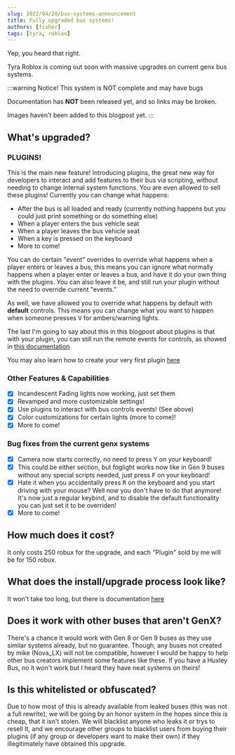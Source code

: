 ```yaml
---
slug: 2022/04/28/bus-systems-announcement
title: Fully upgraded bus systems!
authors: [fisher]
tags: [tyra, roblox]
---
```


Yep, you heard that right.

Tyra Roblox is coming out soon with massive upgrades on current genx bus systems.

:::warning Notice!
This system is NOT complete and may have bugs

Documentation has **NOT** been released yet, and so links may be broken.

Images haven't been added to this blogpost yet.
:::

## What's upgraded?

### PLUGINS!

This is the main new feature! Introducing plugins, the great new way for developers to interact and add features to their bus via scripting, without needing to change internal system functions. You are even allowed to sell these plugins! Currently you can change what happens:

- After the bus is all loaded and ready (currently nothing happens but you could just print something or do something else)
- When a player enters the bus vehicle seat
- When a player leaves the bus vehicle seat
- When a key is pressed on the keyboard
- More to come!

You can do certain "event" overrides to override what happens when a player enters or leaves a bus, this means you can ignore what normally happens when a player enter or leaves a bus, and have it do your own thing with the plugins. You can also leave it be, and still run your plugin without the need to override current "events." 

As well, we have allowed you to override what happens by default with **default** controls. This means you can change what you want to happen when someone presses <kbd>V</kbd> for ambers/warning lights.

The last I'm going to say about this in this blogpost about plugins is that with your plugin, you can still run the remote events for controls, as showed in [this documentation](/docs/rbx-products/upgraded-bus-system/plugins/controls-events)

You may also learn how to create your very first plugin [here](/docs/rbx-products/upgraded-bus-system/plugins/your-first-plugin)

### Other Features & Capabilities

- [x] Incandescent Fading lights now working, just set them
- [x] Revamped and more customizable settings!
- [x] Use plugins to interact with bus controls events! (See above)
- [x] Color customizations for certain lights (more to come)!
- [x] More to come!

### Bug fixes from the current genx systems

- [x] Camera now starts correctly, no need to press <kbd>Y</kbd> on your keyboard!
- [x] This could be either section, but foglight works now like in Gen 9 buses without any special scripts needed, just press <kbd>F</kbd> on your keyboard!
- [x] Hate it when you accidentally press <kbd>R</kbd> on the keyboard and you start driving with your mouse? Well now you don't have to do that anymore! It's now just a regular keybind, and to disable the default functionality you can just set it to be overriden! 
- [x] More to come!

## How much does it cost?

It only costs 250 robux for the upgrade, and each "Plugin" sold by me will be for 150 robux.

## What does the install/upgrade process look like?

It won't take too long, but there is documentation [here](/docs/rbx-products/upgraded-bus-system/upgrade)

## Does it work with other buses that aren't GenX?

There's a chance it would work with Gen 8 or Gen 9 buses as they use similar systems already, but no guarantee. Though, any buses not created by mike (Nova_LX) will not be compatible, however I would be happy to help other bus creators implement some features like these. If you have a Huxley Bus, no it won't work but I heard they have neat systems on theirs!

## Is this whitelisted or obfuscated?

Due to how most of this is already available from leaked buses (this was not a full rewrite), we will be going by an honor system in the hopes since this is cheap, that it isn't stolen. We will blacklist anyone who leaks it or trys to resell It, and we encourage other groups to blacklist users from buying their plugins (if any group or developers want to make their own) if they illegitimately have obtained this upgrade.
